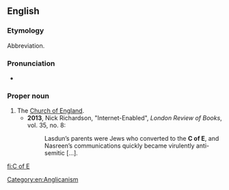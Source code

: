 ==English==
===Etymology===
Abbreviation.

===Pronunciation===
*{{a|UK}} {{IPA|/ˌsiːəvˈiː/}}

===Proper noun===
{{en-proper noun}}

# The [[Church of England]].
#*'''2013''', Nick Richardson, "Internet-Enabled", ''London Review of Books'', vol. 35, no. 8:
#*:Lasdun’s parents were Jews who converted to the '''C of E''', and Nasreen’s communications quickly became virulently anti-semitic [...].

[[Category:en:Anglicanism]]

[[fi:C of E]]